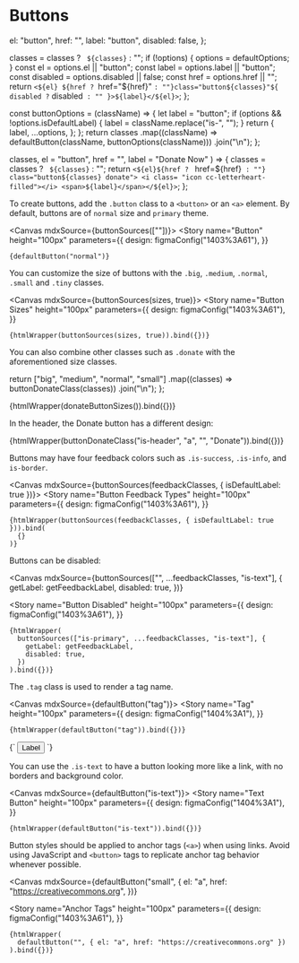 
<Meta title="Elements/Buttons" />

# Buttons

  el: "button",
  href: "",
  label: "button",
  disabled: false,
};

  classes = classes ? ` ${classes}` : "";
  if (!options) {
    options = defaultOptions;
  }
  const el = options.el || "button";
  const label = options.label || "button";
  const disabled = options.disabled || false;
  const href = options.href || "";
  return `<${el} ${href ? `href="${href}" ` : ""}class="button${classes}"${
    disabled ? ` disabled` : ""
  }>${label}</${el}>`;
};

  const buttonOptions = (className) => {
    let label = "button";
    if (options && !options.isDefaultLabel) {
      label = className.replace("is-", "");
    }
    return {
      label,
      ...options,
    };
  };
  return classes
    .map((className) => defaultButton(className, buttonOptions(className)))
    .join("\n");
};

  classes,
  el = "button",
  href = "",
  label = "Donate Now"
) => {
  classes = classes ? ` ${classes}` : "";
  return `<${el}${href ? ` href=${href}` : ""} class="button${classes} donate">
 <i class= "icon cc-letterheart-filled"></i>
<span>${label}</span></${el}>`;
};

To create buttons, add the `.button` class to a `<button>` or an `<a>` element.
By default, buttons are of `normal` size and `primary` theme.

<Canvas mdxSource={buttonSources([""])}>
  <Story
    name="Button"
    height="100px"
    parameters={{
      design: figmaConfig("1403%3A61"),
    }}
  >
    {defaultButton("normal")}
  </Story>
</Canvas>


You can customize the size of buttons with the `.big`, `.medium`, `.normal`, `.small` and `.tiny` classes.

<Canvas mdxSource={buttonSources(sizes, true)}>
  <Story
    name="Button Sizes"
    height="100px"
    parameters={{
      design: figmaConfig("1403%3A61"),
    }}
  >
    {htmlWrapper(buttonSources(sizes, true)).bind({})}
  </Story>
</Canvas>

You can also combine other classes such as `.donate` with the aforementioned size classes.

  return ["big", "medium", "normal", "small"]
    .map((classes) => buttonDonateClass(classes))
    .join("\n");
};

<Canvas mdxSource={donateButtonSizes()}>
  <Story
    name="Button Donate Sizes"
    height="100px"
    parameters={{
      design: figmaConfig("1404%3A19"),
    }}
  >
    {htmlWrapper(donateButtonSizes()).bind({})}
  </Story>
</Canvas>

In the header, the Donate button has a different design:

<Canvas mdxSource={buttonDonateClass()}>
  <Story
    name="Button Donate Header"
    height="100px"
    parameters={{
      design: figmaConfig("1404%3A19"),
    }}
  >
    {htmlWrapper(buttonDonateClass("is-header", "a", "", "Donate")).bind({})}
  </Story>
</Canvas>

Buttons may have four feedback colors such as `.is-success`, `.is-info`, and `is-border`.


<Canvas mdxSource={buttonSources(feedbackClasses, { isDefaultLabel: true })}>
  <Story
    name="Button Feedback Types"
    height="100px"
    parameters={{
      design: figmaConfig("1403%3A61"),
    }}
  >
    {htmlWrapper(buttonSources(feedbackClasses, { isDefaultLabel: true })).bind(
      {}
    )}
  </Story>
</Canvas>

Buttons can be disabled:


<Canvas
  mdxSource={buttonSources(["", ...feedbackClasses, "is-text"], {
    getLabel: getFeedbackLabel,
    disabled: true,
  })}
>
  <Story
    name="Button Disabled"
    height="100px"
    parameters={{
      design: figmaConfig("1403%3A61"),
    }}
  >
    {htmlWrapper(
      buttonSources(["is-primary", ...feedbackClasses, "is-text"], {
        getLabel: getFeedbackLabel,
        disabled: true,
      })
    ).bind({})}
  </Story>
</Canvas>

The `.tag` class is used to render a tag name.

<Canvas mdxSource={defaultButton("tag")}>
  <Story
    name="Tag"
    height="100px"
    parameters={{
      design: figmaConfig("1404%3A1"),
    }}
  >
    {htmlWrapper(defaultButton("tag")).bind({})}
  </Story>
</Canvas>

<Canvas>
  <Story
    name="Removable Tag"
    height="100px"
    parameters={{
      design: figmaConfig("1404%3A1"),
    }}
  >{`
    <button class="button tag--removable">
      Label
      <i class="icon cross"></i>
    </button>
  `}</Story>
</Canvas>

You can use the `.is-text` to have a button looking more like a link, with no borders and background color.

<Canvas mdxSource={defaultButton("is-text")}>
  <Story
    name="Text Button"
    height="100px"
    parameters={{
      design: figmaConfig("1404%3A1"),
    }}
  >
    {htmlWrapper(defaultButton("is-text")).bind({})}
  </Story>
</Canvas>

Button styles should be applied to anchor tags (`<a>`) when using links. Avoid using JavaScript and `<button>` tags to replicate anchor tag behavior whenever possible.

<Canvas
  mdxSource={defaultButton("small", {
    el: "a",
    href: "https://creativecommons.org",
  })}
>
  <Story
    name="Anchor Tags"
    height="100px"
    parameters={{
      design: figmaConfig("1403%3A61"),
    }}
  >
    {htmlWrapper(
      defaultButton("", { el: "a", href: "https://creativecommons.org" })
    ).bind({})}
  </Story>
</Canvas>
